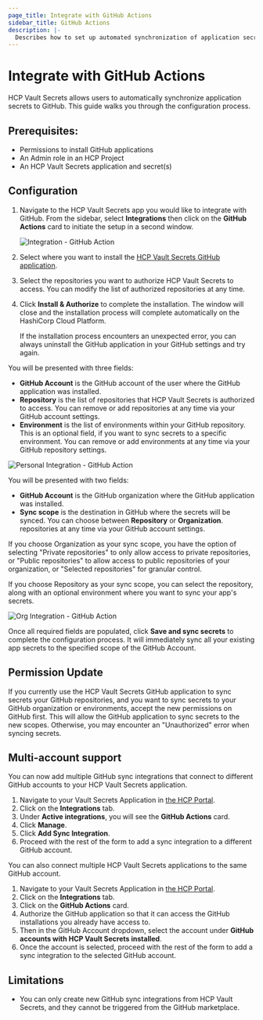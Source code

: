 ```yaml
---
page_title: Integrate with GitHub Actions
sidebar_title: GitHub Actions
description: |-
  Describes how to set up automated synchronization of application secrets to GitHub Actions.
---
```


# Integrate with GitHub Actions

HCP Vault Secrets allows users to automatically synchronize application secrets to GitHub.
This guide walks you through the configuration process.

## Prerequisites:

* Permissions to install GitHub applications
* An Admin role in an HCP Project
* An HCP Vault Secrets application and secret(s)

## Configuration

1. Navigate to the HCP Vault Secrets app you would like to integrate with GitHub. From the sidebar, select **Integrations**
   then click on the **GitHub Actions** card to initiate the setup in a second window.

   ![Integration - GitHub Action](/img/docs/vault-secrets/integration-select-cards.png)

1. Select where you want to install the [HCP Vault Secrets GitHub application](https://github.com/apps/hcp-vault-secrets).

1. Select the repositories you want to authorize HCP Vault Secrets to access. You can modify the list of authorized
   repositories at any time.

1. Click **Install & Authorize** to complete the installation. The window will close and the installation process will complete
   automatically on the HashiCorp Cloud Platform.

   <Note>
       If the installation process encounters an unexpected error, you can always uninstall the GitHub application in your
       GitHub settings and try again.
   </Note>

<Tabs>
<Tab heading="Personal GitHub account">

You will be presented with three fields:
   - **GitHub Account** is the GitHub account of the user where the GitHub application was installed.
   - **Repository** is the list of repositories that HCP Vault Secrets is authorized to access. You can remove or add
   repositories at any time via your GitHub account settings.
   - **Environment** is the list of environments within your GitHub repository. This is an optional field, if you want
   to sync secrets to a specific environment. You can remove or add environments at any time via your GitHub repository settings.


![Personal Integration - GitHub Action](/img/docs/vault-secrets/github-action-integration-personal-select-repository.png)

</Tab>
<Tab heading="GitHub organization">

You will be presented with two fields:
   - **GitHub Account** is the GitHub organization where the GitHub application was installed.
   - **Sync scope** is the destination in GitHub where the secrets will be synced. You can choose between **Repository** or **Organization**.
   repositories at any time via your GitHub account settings.

   If you choose Organization as your sync scope, you have the option of selecting
   "Private repositories" to only allow access to private repositories, or "Public repositories" to allow access to public repositories of your organization, or "Selected repositories" for granular control.

   If you choose Repository as your sync scope, you can select the repository, along with an optional environment where you want to sync your app's secrets.


![Org Integration - GitHub Action](/img/docs/vault-secrets/github-action-integration-org-select-repository.png)

</Tab>
</Tabs>

Once all required fields are populated, click **Save and sync secrets** to complete the
configuration process. It will immediately sync all your existing app secrets
to the specified scope of the GitHub Account.

## Permission Update

If you currently use the HCP Vault Secrets GitHub application to sync secrets your GitHub repositories,
and you want to sync secrets to your GitHub organization or environments, accept the new permissions
on GitHub first. This will allow the GitHub application to sync secrets to the new scopes. Otherwise, you may encounter
an "Unauthorized" error when syncing secrets.

## Multi-account support

You can now add multiple GitHub sync integrations that connect to different GitHub accounts to your HCP Vault Secrets application.
1. Navigate to your Vault Secrets Application in [the HCP Portal](https://portal.cloud.hashicorp.com/).
1. Click on the **Integrations** tab.
1. Under **Active integrations**, you will see the **GitHub Actions** card.
1. Click **Manage**.
1. Click **Add Sync Integration**.
1. Proceed with the rest of the form to add a sync integration to a different GitHub account.


You can also connect multiple HCP Vault Secrets applications to the same GitHub account.
1. Navigate to your Vault Secrets Application in [the HCP Portal](https://portal.cloud.hashicorp.com/).
1. Click on the **Integrations** tab.
1. Click on the **GitHub Actions** card.
1. Authorize the GitHub application so that it can access the GitHub installations you already have access to.
1. Then in the GitHub Account dropdown, select the account under **GitHub accounts with HCP Vault Secrets installed**.
1. Once the account is selected, proceed with the rest of the form to add a sync integration to the selected GitHub account.

## Limitations

* You can only create new GitHub sync integrations from HCP Vault Secrets, and they cannot be triggered from the GitHub marketplace.

